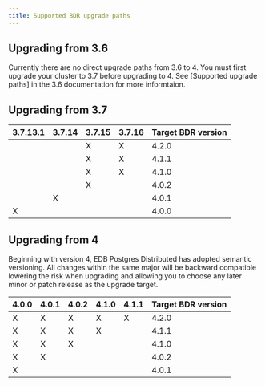 ```yaml
---
title: Supported BDR upgrade paths
---
```


## Upgrading from 3.6

Currently there are no direct upgrade paths from 3.6 to 4.  You must first upgrade your cluster to 3.7 before upgrading to 4.  See [Supported upgrade paths] in the 3.6 documentation for more informtaion.

## Upgrading from 3.7

| 3.7.13.1 | 3.7.14 | 3.7.15 | 3.7.16 | Target BDR version |
|----------|--------|--------|--------|--------------------|
|          |        | X      | X      | 4.2.0              |
|          |        | X      | X      | 4.1.1              |
|          |        | X      | X      | 4.1.0              |
|          |        | X      |        | 4.0.2              |
|          | X      |        |        | 4.0.1              |
| X        |        |        |        | 4.0.0              |

## Upgrading from 4

Beginning with version 4, EDB Postgres Distributed has adopted semantic versioning. All changes within the same major will be backward compatible lowering the risk when upgrading and allowing you to choose any later minor or patch release as the upgrade target. 

| 4.0.0 | 4.0.1 | 4.0.2 | 4.1.0 | 4.1.1 | Target BDR version |
|-------|-------|-------|--------|------|--------------------|
| X     | X     | X     | X      | X    | 4.2.0              |
| X     | X     | X     | X      |      | 4.1.1              |
| X     | X     | X     |        |      | 4.1.0              |
| X     | X     |       |        |      | 4.0.2              |
| X     |       |       |        |      | 4.0.1              |


